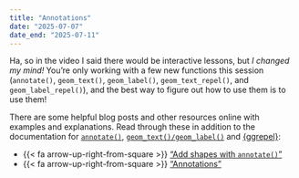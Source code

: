 ```yaml
---
title: "Annotations"
date: "2025-07-07"
date_end: "2025-07-11"
---
```


Ha, so in the video I said there would be interactive lessons, but *I changed my mind!* You're only working with a few new functions this session (`annotate()`, `geom_text()`, `geom_label()`, `geom_text_repel()`, and `geom_label_repel()`), and the best way to figure out how to use them is to use them!

There are some helpful blog posts and other resources online with examples and explanations. Read through these in addition to the documentation for [`annotate()`](https://ggplot2.tidyverse.org/reference/annotate.html), [`geom_text()/geom_label()`](https://ggplot2.tidyverse.org/reference/geom_text.html) and [{ggrepel}](https://cran.r-project.org/web/packages/ggrepel/vignettes/ggrepel.html):

- {{< fa arrow-up-right-from-square >}} ["Add shapes with `annotate()`"](https://www.r-graph-gallery.com/233-add-annotations-on-ggplot2-chart.html)
- {{< fa arrow-up-right-from-square >}} ["Annotations"](https://ggplot2-book.org/annotations.html)
